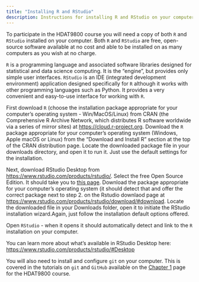 ```yaml
---
title: "Installing R and RStudio"
description: Instructions for installing R and RStudio on your computer
---
```


To participate in the HDAT9800 course you will need a copy of both `R` and `RStudio` installed on your computer. Both `R` and `RStudio` are free, open-source software available at no cost and able to be installed on as many computers as you wish at no charge.

`R` is a programming language and associated software libraries designed for statistical and data science computing. It is the "engine", but provides only simple user interfaces. `RStudio` is an IDE (integrated development environment) application designed specifically for `R` although it works with other programming languages such as Python. It provides a very convenient and easy-to-use interface for working with `R`.

First download `R` (choose the installation package appropriate for your computer's operating system - Win/MacOS/Linux) from CRAN (the Comprehensive R Archive Network, which distributes R software worldwide via a series of mirror sites) at [https://cloud.r-project.org](https://cloud.r-project.org). Download the `R` package appropriate for your computer's operating system (Windows, Apple macOS or Linux) from the "Download and Install R" section at the top of the CRAN distribution page. Locate the downloaded package file in your downloads directory, and open it to run it. Just use the default settings for the installation.

Next, download RStudio Desktop from [https://www.rstudio.com/products/rstudio/](https://www.rstudio.com/products/rstudio/).  Select the free Open Source Edition. It should take you to [this page](https://www.rstudio.com/products/rstudio/download/#download). Download the package appropriate for your computer's operating system (it should detect that and offer the correct package next to step 2. on the Rstudio downlaod page at [https://www.rstudio.com/products/rstudio/download/#download](https://www.rstudio.com/products/rstudio/download/#download). Locate the downloaded file in your Downloads folder, open it to initiate the RStudio installation wizard.Again, just follow the installation default options offered.

Open `RStudio` - when it opens it should automatically detect and link to the `R` installation on your computer. 

You can learn more about what's available in RStudio Desktop here: [https://www.rstudio.com/products/rstudio/#Desktop](https://www.rstudio.com/products/rstudio/#Desktop)

You will also need to install and configure `git` on your computer. This is covered in the tutorials on `git` and `GitHub` available on the [Chapter 1](chapter1.html) page for the HDAT9800 course.

     
     
     
     


